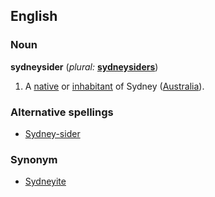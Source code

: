 ==English==

===Noun===
'''sydneysider'''  (''plural:'' '''[[sydneysiders]]''')
# A [[native]] or [[inhabitant]] of Sydney ([[Australia]]).

===Alternative spellings===
*[[Sydney-sider]]

===Synonym===
*[[Sydneyite]]